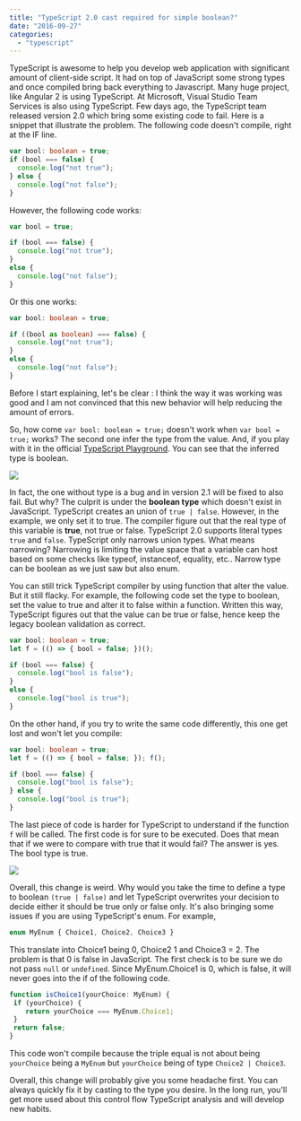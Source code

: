 ```yaml
---
title: "TypeScript 2.0 cast required for simple boolean?"
date: "2016-09-27"
categories: 
  - "typescript"
---
```


TypeScript is awesome to help you develop web application with significant amount of client-side script. It had on top of JavaScript some strong types and once compiled bring back everything to Javascript. Many huge project, like Angular 2 is using TypeScript. At Microsoft, Visual Studio Team Services is also using TypeScript. Few days ago, the TypeScript team released version 2.0 which bring some existing code to fail. Here is a snippet that illustrate the problem. The following code doesn't compile, right at the IF line. 

```typescript
var bool: boolean = true;
if (bool === false) { 
  console.log("not true"); 
} else { 
  console.log("not false"); 
} 
``` 


However, the following code works: 

```typescript
var bool = true;

if (bool === false) { 
  console.log("not true");
} 
else { 
  console.log("not false"); 
} 
``` 


Or this one works: 
```typescript
var bool: boolean = true;

if ((bool as boolean) === false) { 
  console.log("not true"); 
}
else { 
  console.log("not false"); 
} 
``` 


Before I start explaining, let's be clear : I think the way it was working was good and I am not convinced that this new behavior will help reducing the amount of errors.

So, how come `var bool: boolean = true;` doesn't work when `var bool = true;` works? The second one infer the type from the value. And, if you play with it in the official [TypeScript Playground](https://www.typescriptlang.org/play/index.html#src=%2F%2F----------%20Example%201%20Wrong%20now%0D%0Avar%20bool%3A%20boolean%20%3D%20true%3B%0D%0A%0D%0Aif%20(bool%20%3D%3D%3D%20false)%20%7B%0D%0A%20%20%20%20console.log(%22not%20true%22)%3B%0D%0A%7D%0D%0Aelse%20%7B%20%0D%0A%20%20%20%20console.log(%22not%20false%22)%3B%0D%0A%7D%0D%0A%2F%2F----------%20Example%202%20Good%20but%20from%20that%20new%20logic%20should%20be%20wrong%20too%20like%20example%201%0D%0Avar%20bool2%20%3D%20true%3B%20%2F%2FCursor%20hover%20show%20that%20bool%20is%20boolean.%20This%20time%2C%20it's%20fine.%0D%0A%0D%0Aif%20(bool2%20%3D%3D%3D%20false)%20%7B%0D%0A%20%20%20%20console.log(%22not%20true%22)%3B%0D%0A%7D%0D%0Aelse%20%7B%20%0D%0A%20%20%20%20console.log(%22not%20false%22)%3B%0D%0A%7D%0D%0A%0D%0A%2F%2F----------%20%20Example%203%20Boolean%20to%20boolean...%20complicated%20for%20nothing%3F%0D%0Avar%20bool3%3Aboolean%20%3D%20true%3B%0D%0A%0D%0Aif%20((bool3%20as%20boolean)%20%3D%3D%3D%20false)%20%7B%0D%0A%20%20%20%20console.log(%22not%20true%22)%3B%0D%0A%7D%0D%0Aelse%20%7B%20%0D%0A%20%20%20%20console.log(%22not%20false%22)%3B%0D%0A%7D%0D%0A%0D%0A%2F%2F----------%20%20Example%204%0D%0Avar%20bool4%3Aboolean%20%3D%20true%3B%0D%0Abool4%20%3D%20returnMethodToFalse(bool4)%3B%20%2F%2FThat%20is%20fine%20even%20if%20it%20return%20false%0D%0Aif%20(bool4%20%3D%3D%3D%20false)%20%7B%0D%0A%20%20%20%20console.log(%22not%20true%22)%3B%0D%0A%7D%0D%0Aelse%20%7B%20%0D%0A%20%20%20%20console.log(%22not%20false%22)%3B%0D%0A%7D%0D%0A%0D%0Afunction%20returnMethodToFalse(b%3Aboolean)%3Aboolean%7B%0D%0A%20%20%20%20return%20false%3B%0D%0A%7D). You can see that the inferred type is boolean. 

![](images/inferredBoolean.png)

In fact, the one without type is a bug and in version 2.1 will be fixed to also fail. But why? The culprit is under the **boolean type** which doesn't exist in JavaScript. TypeScript creates an union of `true | false`. However, in the example, we only set it to true. The compiler figure out that the real type of this variable is **true**, not true or false. TypeScript 2.0 supports literal types `true` and `false`. TypeScript only narrows union types. What means narrowing? Narrowing is limiting the value space that a variable can host based on some checks like typeof, instanceof, equality, etc.. Narrow type can be boolean as we just saw but also enum.

You can still trick TypeScript compiler by using function that alter the value. But it still flacky. For example, the following code set the type to boolean, set the value to true and alter it to false within a function. Written this way, TypeScript figures out that the value can be true or false, hence keep the legacy boolean validation as correct. 

```typescript
var bool: boolean = true; 
let f = (() => { bool = false; })();

if (bool === false) { 
  console.log("bool is false"); 
} 
else { 
  console.log("bool is true"); 
} 
``` 

On the other hand, if you try to write the same code differently, this one get lost and won't let you compile: 

```typescript
var bool: boolean = true; 
let f = (() => { bool = false; }); f();

if (bool === false) { 
  console.log("bool is false"); 
} else { 
  console.log("bool is true"); 
} 
``` 

The last piece of code is harder for TypeScript to understand if the function `f` will be called. The first code is for sure to be executed. Does that mean that if we were to compare with true that it would fail? The answer is yes. The bool type is true. 

![](images/inferredBoolean.png)

Overall, this change is weird. Why would you take the time to define a type to boolean `(true | false)` and let TypeScript overwrites your decision to decide either it should be true only or false only. It's also bringing some issues if you are using TypeScript's enum. For example, 

```typescript
enum MyEnum { Choice1, Choice2, Choice3 } 
``` 

 This translate into Choice1 being 0, Choice2 1 and Choice3 = 2. The problem is that 0 is false in JavaScript. The first check is to be sure we do not pass `null` or `undefined`. Since MyEnum.Choice1 is 0, which is false, it will never goes into the if of the following code. 
 
 ```typescript
function isChoice1(yourChoice: MyEnum) { 
  if (yourChoice) {
     return yourChoice === MyEnum.Choice1; 
  } 
  return false; 
} 
``` 

This code won't compile because the triple equal is not about being `yourChoice` being a `MyEnum` but `yourChoice` being of type `Choice2 | Choice3`.

Overall, this change will probably give you some headache first. You can always quickly fix it by casting to the type you desire. In the long run, you'll get more used about this control flow TypeScript analysis and will develop new habits.
